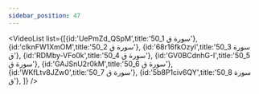 ```yaml
---
sidebar_position: 47
---
```


<VideoList list={[{id:'UePmZd_QSpM',title:'50_1 سورة ق'},
{id:'clknFW1XmOM',title:'50_2 سورة ق'},
{id:'68r16fkOzyI',title:'50_3 سورة ق'},
{id:'RDMby-VFo0k',title:'50_4 سورة ق'},
{id:'GV0BCdnhG-I',title:'50_5 سورة ق'},
{id:'GAJSnU2r0kM',title:'50_6 سورة ق'},
{id:'WKfLtv8JZw0',title:'50_7 سورة ق'},
{id:'5b8P1civ6QY',title:'50_8 سورة ق'},
]}
/>
